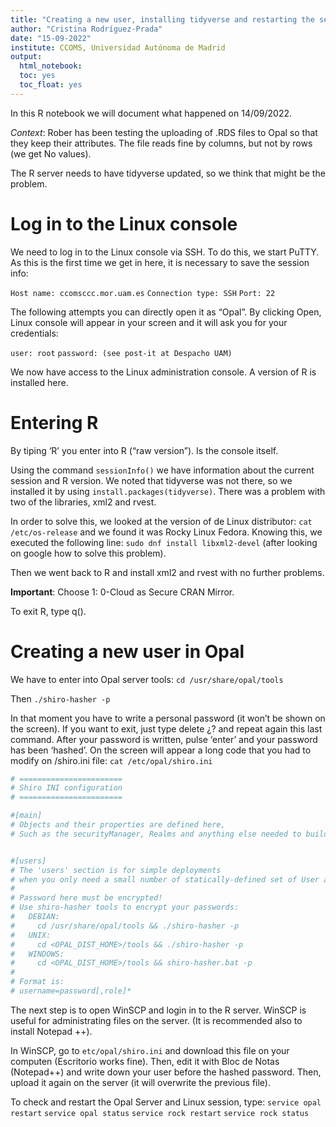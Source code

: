 ```yaml
---
title: "Creating a new user, installing tidyverse and restarting the server"
author: "Cristina Rodríguez-Prada"
date: "15-09-2022"
institute: CCOMS, Universidad Autónoma de Madrid
output: 
  html_notebook:
  toc: yes
  toc_float: yes
---
```


In this R notebook we will document what happened on 14/09/2022. 

_Context_: Rober has been testing the uploading of .RDS files to Opal so that they keep their attributes. The file reads fine by columns, but not by rows (we get No values). 

The R server needs to have tidyverse updated, so we think that might be the problem. 

# Log in to the Linux console
We need to log in to the Linux console via SSH. To do this, we start PuTTY. As this is the first time we get in here, it is necessary to save the session info:

`Host name: ccomsccc.mor.uam.es`
`Connection type: SSH`
`Port: 22`

The following attempts you can directly open it as "Opal". By clicking Open, Linux console will appear in your screen and it will ask you for your credentials:

`user: root`
`password: (see post-it at Despacho UAM)`

We now have access to the Linux administration console. A version of R is installed here.

# Entering R
By tiping 'R' you enter into R ("raw version"). Is the console itself. 

Using the command `sessionInfo()` we have information about the current session and R version. We noted that tidyverse was not there, so we installed it by using `install.packages(tidyverse)`. There was a problem with two of the libraries, xml2 and rvest. 

In order to solve this, we looked at the version of de Linux distributor: `cat /etc/os-release` and we found it was Rocky Linux Fedora. Knowing this, we executed the following line: `sudo dnf install libxml2-devel ` (after looking on google how to solve this problem). 

Then we went back to R and install xml2 and rvest with no further problems. 

**Important**: Choose 1: 0-Cloud as Secure CRAN Mirror.

To exit R, type q().

# Creating a new user in Opal
We have to enter into Opal server tools:
`cd /usr/share/opal/tools`

Then
`./shiro-hasher -p`

In that moment you have to write a personal password (it won't be shown on the screen). If you want to exit, just type delete ¿? and repeat again this last command. After your password is written, pulse 'enter' and your password has been 'hashed'. On the screen will appear a long code that you had to modify on /shiro.ini file:
`cat /etc/opal/shiro.ini`

```r
# =======================
# Shiro INI configuration
# =======================

#[main]
# Objects and their properties are defined here,
# Such as the securityManager, Realms and anything else needed to build the SecurityManager


#[users]
# The 'users' section is for simple deployments
# when you only need a small number of statically-defined set of User accounts.
#
# Password here must be encrypted!
# Use shiro-hasher tools to encrypt your passwords:
#   DEBIAN:
#     cd /usr/share/opal/tools && ./shiro-hasher -p
#   UNIX:
#     cd <OPAL_DIST_HOME>/tools && ./shiro-hasher -p
#   WINDOWS:
#     cd <OPAL_DIST_HOME>/tools && shiro-hasher.bat -p
#
# Format is:
# username=password[,role]*
```

The next step is to open WinSCP and login in to the R server. WinSCP is useful for administrating files on the server. (It is recommended also to install Notepad ++).

In WinSCP, go to `etc/opal/shiro.ini` and download this file on your computen (Escritorio works fine). Then, edit it with Bloc de Notas (Notepad++) and write down your user before the hashed password. Then, upload it again on the server (it will overwrite the previous file). 

To check and restart the Opal Server and Linux session, type: 
`service opal restart`
`service opal status`
`service rock restart`
`service rock status` 
